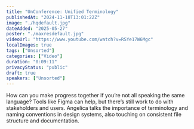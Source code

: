 ```yaml
---
title: "UnConference: Unified Terminology"
publishedAt: "2024-11-18T13:01:22Z"
image: "./hqdefault.jpg"
dateAdded: "2025-05-27"
poster: "./maxresdefault.jpg"
videoUrl: "https://www.youtube.com/watch?v=RSYe17W6Mgc"
localImages: true
tags: ["Unsorted"]
categories: ["Video"]
duration: "0:09:11"
privacyStatus: "public"
draft: true
speakers: ["Unsorted"]
---
```

How can you make progress together if you’re not all speaking the same language? Tools like Figma can help, but there’s still work to do with stakeholders and users. Angelica talks the importance of terminology and naming conventions in design systems, also touching on consistent file structure and documentation.
